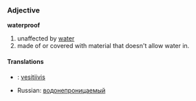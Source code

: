 === Adjective ===
'''waterproof'''
#unaffected by [[water]]
#made of or covered with material that doesn't allow water in. 

====Translations====
{{top}}
*{{fi}}: [[vesitiivis]]
{{mid}}
*Russian: [[водонепроницаемый]]